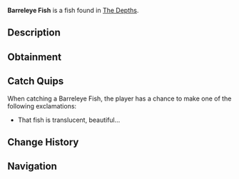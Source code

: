 {{FishInfobox
|image          = Barreleye Fish.png
|rarity         = Mythical
|sea            = First Sea
|location       = [[The Depths]]
|sublocation    = 
|sources        = Fishing Rod
|radar_location = 
|prog_speed     = -15
|xp             = 950
|weather        = 
|time           = Night
|season         = Summer
|bait           = Deep Coral
|base_weight    = 15
|base_value     = 4500
|weight_range   = 10
|base_chance    = 0.01
|base_resil     = 20
}}
'''Barreleye Fish''' is a {{Rarity|Mythical}} fish found in [[The Depths]].

== Description ==
{{Description|A transparent fish with a dome-shaped head and large, upward-facing eyes, adapted for deep waters with it's 3 eyes. The third eye has a similar effect that night-vision goggles have, giving it full 20/20 vision, even in the darkest of waters.|Bestiary Entry}}

== Obtainment ==
{{Description|Found in the deep ocean during the Night, drifting near bioluminescent creatures.|Bestiary Hint}}
{{Fish Availability|
The Depths
The Depths/Absolute Darkness
|top_rods      = 
Leviathan's Fang Rod\132492.54\215525.67;
Free Spirit Rod\125961.94\190661.56;
Trident Rod\114345.71\174170.91;
Azure Of Lagoon\88495.54\144728.72;
No-Life Rod\87068.8\142395.38;
Flimsy Rod\71689.87\221981.89;
Training Rod\57085.92\130942;
Lucky Rod\54314.55\86195.08;
Fast Rod\71626.65\123209.32;
Seraphic Rod\78740.66\126821.46;
Ethereal Prism Rod\78172.73\126566.46;
Challenger's Rod\77781.22\125467.58;
Astralhook Rod\77753.24\126283.14;
Rod Of The Forgotten Fang\76446.1\123939.21;
Blazebringer Rod\74899.93\118627.17;
Verdant Shear Rod\71000.14\110766.32;
Zeus Rod\70508.46\111671.93;
Rod Of The Depths\68890.94\112155.55;
Rod Of The Exalted One\66643.94\106323.07;
Depthseeker Rod\65566.22\102618.85;
Avalanche Rod\58413.82\92389.46;
Volcanic Rod\55732.62\88269.83;
Steady Rod\19327.82\38589.73
|recommended   = Trident Rod
}}

== Catch Quips ==
When catching a Barreleye Fish, the player has a chance to make one of the following exclamations:
* That fish is translucent, beautiful...

== Change History ==
{{Change History|{{subst:Current Version}}}}

== Navigation ==
{{Fish Navbox|The Depths}}